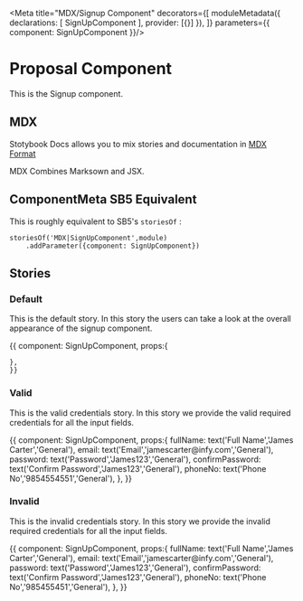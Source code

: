 
<Meta title="MDX/Signup Component" decorators={[
    moduleMetadata({
        declarations: [
            SignUpComponent
        ],
        provider: [{}]
    }),
]} parameters={{
    component: SignUpComponent
}}/>

# Proposal Component 

This is the Signup component.

## MDX

Stotybook Docs allows you to mix stories and documentation in 
[MDX Format](https://mdxjs.com/)

MDX Combines Marksown and JSX.

## ComponentMeta SB5 Equivalent

This is roughly equivalent to SB5's `storiesOf` :

```
storiesOf('MDX|SignUpComponent',module)
    .addParameter({component: SignUpComponent})

```

## Stories

### Default

This is the default story. In this story the users can take a look at the overall
appearance of the signup component.

<Preview>
  <Story name="Default">{{
    component: SignUpComponent,
    props:{
      
    },
    }}    
  </Story>
</Preview>

### Valid

This is the valid credentials story. In this story we provide the valid required credentials for
all the input fields.

<Preview>
  <Story name="Valid Credentials">{{
    component: SignUpComponent,
    props:{
      fullName: text('Full Name','James Carter','General'),
      email: text('Email','jamescarter@infy.com','General'),
      password: text('Password','James123','General'),
      confirmPassword: text('Confirm Password','James123','General'),
      phoneNo: text('Phone No','9854554551','General'),
    },
    }}    
  </Story>
</Preview> 

### Invalid

This is the invalid credentials story. In this story we provide the invalid required credentials for
all the input fields.

<Preview>
  <Story name="Invalid Credentials">{{
    component: SignUpComponent,
    props:{
      fullName: text('Full Name','James Carter','General'),
      email: text('Email','jamescarter@infy.com','General'),
      password: text('Password','James123','General'),
      confirmPassword: text('Confirm Password','James123','General'),
      phoneNo: text('Phone No','985455451','General'),
    },
    }}    
  </Story>
</Preview> 